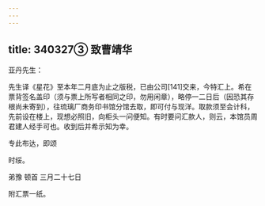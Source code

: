 ```yaml
---
---
---
```

title: 340327③ 致曹靖华
---




亚丹先生：

先生译《星花》至本年二月底为止之版税，已由公司[141]交来，今特汇上。希在票背签名盖印（须与票上所写者相同之印，勿用闲章），略停一二日后（因恐其存根尚未寄到），往琉璃厂商务印书馆分馆去取，即可付与现洋。取款须至会计科，先前设在楼上，现想必照旧，向柜头一问便知。有时要问汇款人，则云，本馆员周君建人经手可也。收到后并希示知为幸。

专此布达，即颂

时绥。

弟豫 顿首 三月二十七日

附汇票一纸。